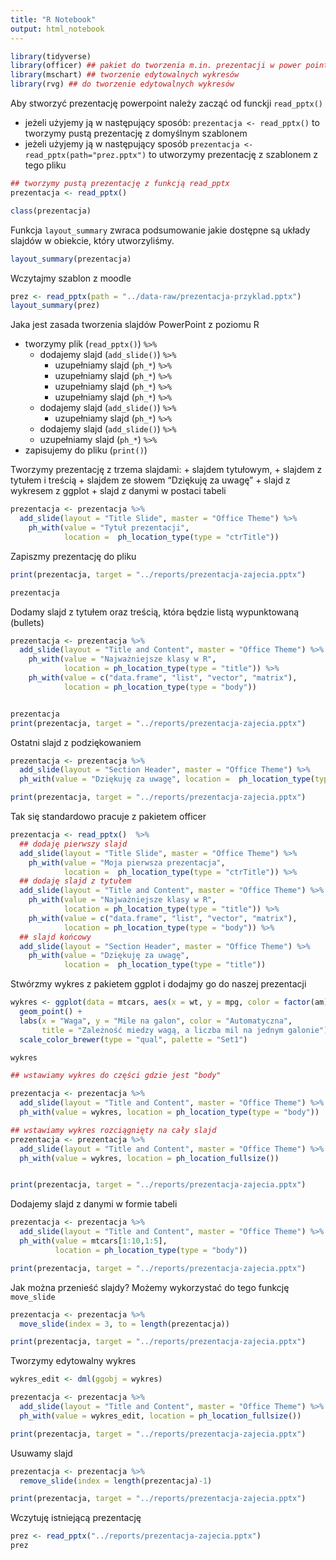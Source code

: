 ```yaml
---
title: "R Notebook"
output: html_notebook
---
```




```r
library(tidyverse)
library(officer) ## pakiet do tworzenia m.in. prezentacji w power point
library(mschart) ## tworzenie edytowalnych wykresów
library(rvg) ## do tworzenie edytowalnych wykresów
```

Aby stworzyć prezentację powerpoint należy zacząć od funckji `read_pptx()`

- jeżeli użyjemy ją w następujący sposób: `prezentacja <- read_pptx()` to tworzymy pustą prezentację z domyślnym szablonem
- jeżeli użyjemy ją w następujący sposób `prezentacja <- read_pptx(path="prez.pptx")` to utworzymy prezentację z szablonem z tego pliku

```r
## tworzymy pustą prezentację z funkcją read_pptx
prezentacja <- read_pptx()

class(prezentacja)
```

Funkcja `layout_summary` zwraca podsumowanie jakie dostępne są układy slajdów w obiekcie, który utworzyliśmy.

```r
layout_summary(prezentacja)
```

Wczytajmy szablon z moodle

```r
prez <- read_pptx(path = "../data-raw/prezentacja-przyklad.pptx")
layout_summary(prez)
```

Jaka jest zasada tworzenia slajdów PowerPoint z poziomu R

- tworzymy plik (`read_pptx()`) `%>%`
  - dodajemy slajd (`add_slide()`) `%>%`
    - uzupełniamy slajd (`ph_*`) `%>%`
    - uzupełniamy slajd (`ph_*`) `%>%`
    - uzupełniamy slajd (`ph_*`) `%>%`
    - uzupełniamy slajd (`ph_*`) `%>%`
  - dodajemy slajd (`add_slide()`) `%>%`
    - uzupełniamy slajd (`ph_*`) `%>%`
  - dodajemy slajd (`add_slide()`) `%>%`
  - uzupełniamy slajd (`ph_*`) `%>%`
- zapisujemy do pliku (`print()`)


Tworzymy prezentację z trzema slajdami:
  + slajdem tytułowym, 
  + slajdem z tytułem i treścią 
  + slajdem ze słowem "Dziękuję za uwagę"
  + slajd z wykresem z ggplot
  + slajd z danymi w postaci tabeli


```r
prezentacja <- prezentacja %>%
  add_slide(layout = "Title Slide", master = "Office Theme") %>%
    ph_with(value = "Tytuł prezentacji", 
            location =  ph_location_type(type = "ctrTitle")) 

```

Zapiszmy prezentację do pliku

```r
print(prezentacja, target = "../reports/prezentacja-zajecia.pptx")
```

```r
prezentacja
```

Dodamy slajd z tytułem oraz treścią, która będzie listą wypunktowaną (bullets)

```r
prezentacja <- prezentacja %>%
  add_slide(layout = "Title and Content", master = "Office Theme") %>%
    ph_with(value = "Najważniejsze klasy w R", 
            location = ph_location_type(type = "title")) %>%
    ph_with(value = c("data.frame", "list", "vector", "matrix"), 
            location = ph_location_type(type = "body"))


prezentacja
print(prezentacja, target = "../reports/prezentacja-zajecia.pptx")
```

Ostatni slajd z podziękowaniem

```r
prezentacja <- prezentacja %>%
  add_slide(layout = "Section Header", master = "Office Theme") %>%
  ph_with(value = "Dziękuję za uwagę", location =  ph_location_type(type = "title")) 

print(prezentacja, target = "../reports/prezentacja-zajecia.pptx")
```

Tak się standardowo pracuje z pakietem officer


```r
prezentacja <- read_pptx()  %>%
  ## dodaję pierwszy slajd
  add_slide(layout = "Title Slide", master = "Office Theme") %>%
    ph_with(value = "Moja pierwsza prezentacja", 
            location =  ph_location_type(type = "ctrTitle")) %>%
  ## dodaję slajd z tytułem
  add_slide(layout = "Title and Content", master = "Office Theme") %>%
    ph_with(value = "Najważniejsze klasy w R", 
            location = ph_location_type(type = "title")) %>%
    ph_with(value = c("data.frame", "list", "vector", "matrix"), 
            location = ph_location_type(type = "body")) %>%
  ## slajd końcowy
  add_slide(layout = "Section Header", master = "Office Theme") %>%
    ph_with(value = "Dziękuję za uwagę", 
            location =  ph_location_type(type = "title")) 
```


Stwórzmy wykres z pakietem ggplot i dodajmy go do naszej prezentacji

```r
wykres <- ggplot(data = mtcars, aes(x = wt, y = mpg, color = factor(am))) + 
  geom_point() +
  labs(x = "Waga", y = "Mile na galon", color = "Automatyczna", 
       title = "Zależność miedzy wagą, a liczba mil na jednym galonie") +
  scale_color_brewer(type = "qual", palette = "Set1")

wykres
```


```r
## wstawiamy wykres do części gdzie jest "body"

prezentacja <- prezentacja %>%
  add_slide(layout = "Title and Content", master = "Office Theme") %>%
  ph_with(value = wykres, location = ph_location_type(type = "body"))

## wstawiamy wykres rozciągnięty na cały slajd
prezentacja <- prezentacja %>%
  add_slide(layout = "Title and Content", master = "Office Theme") %>%
  ph_with(value = wykres, location = ph_location_fullsize())


print(prezentacja, target = "../reports/prezentacja-zajecia.pptx")
```

Dodajemy slajd z danymi w formie tabeli

```r
prezentacja <- prezentacja %>%
  add_slide(layout = "Title and Content", master = "Office Theme") %>%
  ph_with(value = mtcars[1:10,1:5], 
          location = ph_location_type(type = "body"))

print(prezentacja, target = "../reports/prezentacja-zajecia.pptx")
```


Jak można przenieść slajdy? Możemy wykorzystać do tego funkcję `move_slide`

```r
prezentacja <- prezentacja %>%
  move_slide(index = 3, to = length(prezentacja))

print(prezentacja, target = "../reports/prezentacja-zajecia.pptx")
```


Tworzymy edytowalny wykres

```r
wykres_edit <- dml(ggobj = wykres)

prezentacja <- prezentacja %>%
  add_slide(layout = "Title and Content", master = "Office Theme") %>%
  ph_with(value = wykres_edit, location = ph_location_fullsize())

print(prezentacja, target = "../reports/prezentacja-zajecia.pptx")
```


Usuwamy slajd

```r
prezentacja <- prezentacja %>%
  remove_slide(index = length(prezentacja)-1)

print(prezentacja, target = "../reports/prezentacja-zajecia.pptx")
```


Wczytuję istniejącą prezentację

```r
prez <- read_pptx("../reports/prezentacja-zajecia.pptx")
prez
```



